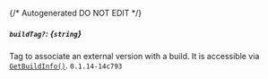 {/* Autogenerated DO NOT EDIT  */}
##### `buildTag?`: *{`string`}*
Tag to associate an external version with a build. It is accessible via [`GetBuildInfo()`](https://hathora.dev/api#tag/BuildV1/operation/GetBuildInfo).
`0.1.14-14c793`

